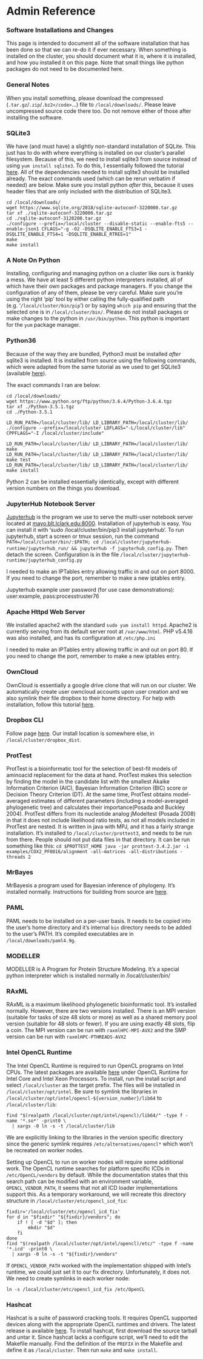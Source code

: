 # Admin Reference

### Software Installations and Changes
This page is intended to document all of the software installation that has been done so that we can re-do it if ever necessary. When something is installed on the cluster, you should document what it is, where it is installed, and how you installed it on this page. Note that small things like python packages do not need to be documented here.


### General Notes
When you install something, please download the compressed (`.tar.gz`/`.zip`/`.bz2</code>`...) file to `/local/downloads/`. Please leave uncompressed source code there too. Do not remove either of those after installing the software.

### SQLite3
We have (and must have) a slightly non-standard installation of SQLite. This just has to do with where everything is installed on our cluster's parallel filesystem. Because of this, we need to install sqlite3 from source instead of using `yum install sqlite3`. To do this, I essentially followed the tutorial [here](https://bluebill.net/2016/04/24/install-python-and-sqlite-from-source/). All of the dependencies needed to install sqlite3 should be installed already. The exact commands used (which can be rerun verbatim if needed) are below. Make sure you install python *after* this, because it uses header files that are only included with the distribution of SQLite3.
```
cd /local/downloads/
wget https://www.sqlite.org/2018/sqlite-autoconf-3220000.tar.gz
tar xf ./sqlite-autoconf-3220000.tar.gz
cd ./sqlite-autoconf-3120200.tar.gz
./configure --prefix=/local/cluster --disable-static --enable-fts5 --enable-json1 CFLAGS="-g -O2 -DSQLITE_ENABLE_FTS3=1 -DSQLITE_ENABLE_FTS4=1 -DSQLITE_ENABLE_RTREE=1"
make
make install
```
### A Note On Python
Installing, configuring and managing python on a cluster like ours is frankly a mess. We have at least 5 different python interpreters installed, all of which have their own packages and package managers. If you change the configuration of any of them, please be very careful. Make sure you're using the right 'pip' tool by either calling the fully-qualified path (e.g. '`/local/cluster/bin/pip`') or by saying `which pip` and ensuring that the selected one is in `/local/cluster/bin/`. Please do not install packages or make changes to the python in `/usr/bin/python`. This python is important for the `yum` package manager.

### Python36
Because of the way they are bundled, Python3 must be installed *after* sqlite3 is installed. It is installed from source using the following commands, which were adapted from the same tutorial as we used to get SQLite3 (available [here](https://bluebill.net/2016/04/24/install-python-and-sqlite-from-source/)).

The exact commands I ran are below:

```
cd /local/downloads/
wget https://www.python.org/ftp/python/3.6.4/Python-3.6.4.tgz
tar xf ./Python-3.5.1.tgz
cd ./Python-3.5.1

LD_RUN_PATH=/local/cluster/lib/ LD_LIBRARY_PATH=/local/cluster/lib/ ./configure --prefix=/local/cluster LDFLAGS="-L/local/cluster/lib" CPPFLAGS="-I /local/cluster/include"

LD_RUN_PATH=/local/cluster/lib/ LD_LIBRARY_PATH=/local/cluster/lib/ make
LD_RUN_PATH=/local/cluster/lib/ LD_LIBRARY_PATH=/local/cluster/lib/ make test
LD_RUN_PATH=/local/cluster/lib/ LD_LIBRARY_PATH=/local/cluster/lib/ make install
```

Python 2 can be installed essentially identically, except with different version numbers on the things you download.

### JupyterHub Notebook Server
[Jupyterhub](http://jupyterhub.readthedocs.io/en/latest/) is the program we use to serve the multi-user notebook server located at [mayo.blt.lclark.edu:8000](mayo.blt.lclark.edu:8000). Installation of jupyterhub is easy. You can install it with 'sudo /local/cluster/bin/pip3 install jupyterhub'. To run jupyterhub, start a screen or tmux session, run the command `PATH=/local/cluster/bin/:$PATH; cd /local/cluster/jupyterhub-runtime/jupyterhub_run/ && jupyterhub -f jupyterhub_config.py`. Then detach the screen. Configuration is in the file `/local/cluster/jupyterhub-runtime/jupyterhub_config.py`

I needed to make an IPTables entry allowing traffic in and out on port 8000. If you need to change the port, remember to make a new iptables entry.

Jupyterhub example user password (for use case demonstrations): user:example, pass:processtruster76

### Apache Httpd Web Server
We installed apache2 with the standard `sudo yum install httpd`. Apache2 is currently serving from its default server root at `/var/www/html`. PHP v5.4.16 was also installed, and has its configuration at `/etc/php.ini`

I needed to make an IPTables entry allowing traffic in and out on port 80. If you need to change the port, remember to make a new iptables entry.

### OwnCloud
OwnCloud is essentially a google drive clone that will run on our cluster. We automatically create user owncloud accounts upon user creation and we also symlink their file dropbox to their home directory. For help with installation, follow this tutorial [here](https://www.digitalocean.com/community/tutorials/how-to-install-and-configure-owncloud-on-centos-7).

### Dropbox CLI
Follow page [here](https://www.dropbox.com/install-linux). Our install location is somewhere else, in `/local/cluster/dropbox_dist`.

### ProtTest
ProtTest is a bioinformatic tool for the selection of best-fit models of aminoacid replacement for the data at hand. ProtTest makes this selection by finding the model in the candidate list with the smallest Akaike Information Criterion (AIC), Bayesian Information Criterion (BIC) score or Decision Theory Criterion (DT). At the same time, ProtTest obtains model-averaged estimates of different parameters (including a model-averaged phylogenetic tree) and calculates their importance(Posada and Buckley 2004). ProtTest differs from its nucleotide analog jModeltest (Posada 2008) in that it does not include likelihood ratio tests, as not all models included in ProtTest are nested. It is written in java with MPJ, and it has a fairly strange installation. It's installed to `/local/cluster/prottest3`, and needs to be run from there. People should not put data files in that directory. It can be run something like this: ```cd $PROTTEST_HOME java -jar prottest-3.4.2.jar -i examples/COX2_PF0016/alignment -all-matrices -all-distributions -threads 2 ```

### MrBayes
MrBayesis a program used for Bayesian inference of phylogeny. It's installed normally. Instructions for building from source are [here](https://github.com/NBISweden/MrBayes).

### PAML
PAML needs to be installed on a per-user basis. It needs to be copied into the user's home directory and it's internal `bin` directory needs to be added to the user's PATH. It's compiled executables are in `/local/downloads/paml4.9g`.

### MODELLER
MODELLER is A Program for Protein Structure Modeling. It's a special python interpreter which is installed normally in /local/cluster/bin/

### RAxML
RAxML is a maximum likelihood phylogenetic bioinformatic tool. It's installed normally. However, there are two versions installed. There is an MPI version (suitable for tasks of size 48 slots or more) as well as a shared memory pool version (suitable for 48 slots or fewer). If you are using exactly 48 slots, flip a coin. The MPI version can be run with `raxmlHPC-MPI-AVX2` and the SMP version can be run with `raxmlHPC-PTHREADS-AVX2`

### Intel OpenCL Runtime
The Intel OpenCL Runtime is required to run OpenCL programs on Intel CPUs. The latest packages are available [here](https://software.intel.com/en-us/articles/opencl-drivers) under OpenCL Runtime for Intel Core and Intel Xeon Processors. To install, run the install script and select `/local/cluster` as the target prefix. The files will be installed in `/local/cluster/opt/intel`. Be sure to symlink the libraries in `/local/cluster/opt/intel/opencl-${version_number}/lib64` to `/local/cluster/lib`:
```
find "$(realpath /local/cluster/opt/intel/opencl)/lib64/" -type f -name '*.so*' -print0 \
  | xargs -0 ln -s -t /local/cluster/lib
```
We are explicitly linking to the libraries in the version specific directory since the generic symlink requires `/etc/alternatives/opencl*` which won't be recreated on worker nodes.

Setting up OpenCL to run on worker nodes will require some additional work. The OpenCL runtime searches for platform specific ICDs in `/etc/OpenCL/vendors` by default. While the documentation states that this search path can be modified with an environment variable, `OPENCL_VENDOR_PATH`, it seems that not all ICD loader implementations support this. As a temporary workaround, we will recreate this directory structure in `/local/cluster/etc/opencl_icd_fix`:
```
fixdir='/local/cluster/etc/opencl_icd_fix'
for d in "$fixdir" "${fixdir}/vendors"; do
	if ! [ -d "$d" ]; then
		mkdir "$d"
	fi
done
find "$(realpath /local/cluster/opt/intel/opencl)/etc/" -type f -name '*.icd' -print0 \
  | xargs -0 ln -s -t "${fixdir}/vendors"
```

If `OPENCL_VENDOR_PATH` worked with the implementation shipped with Intel's runtime, we could just set it to our fix directory. Unfortunately, it does not. We need to create symlinks in each worker node:
```
ln -s /local/cluster/etc/opencl_icd_fix /etc/OpenCL
```

### Hashcat
Hashcat is a suite of password cracking tools. It requires OpenCL supported devices along with the appropriate OpenCL runtimes and drivers. The latest release is available [here](https://hashcat.net/hashcat/). To install hashcat, first download the source tarball and untar it. Since hashcat lacks a configure script, we'll need to edit the Makefile manually. Find the definition of the `PREFIX` in the Makefile and define it as `/local/cluster`. Then run `make` and `make install`.
